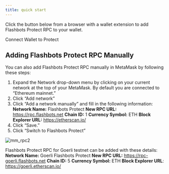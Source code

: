 ```yaml
---
title: quick start
---
```



Click the button below from a browser with a wallet extension to add Flashbots Protect RPC to your wallet.

<ProtectButton>Connect Wallet to Protect</ProtectButton>

## Adding Flashbots Protect RPC Manually
You can also add Flashbots Protect RPC manually in MetaMask by following these steps:
1. Expand the Network drop-down menu by clicking on your current network at the top of your MetaMask. By default you are connected to “Ethereum mainnet.”
2. Click “Add network”
3. Click “Add a network manually” and fill in the following information:
**Network Name:** Flashbots Protect
**New RPC URL:** https://rpc.flashbots.net
**Chain ID:** 1
**Currency Symbol:** ETH
**Block Explorer URL:** https://etherscan.io/
4. Click “Save.”
5. Click “Switch to Flashbots Protect”

![mm_rpc2](docs/flashbots-protect/rpc/mm_rpc2.png)

Flashbots Protect RPC for Goerli testnet can be added with these details:
**Network Name:** Goerli Flashbots Protect
**New RPC URL:** https://rpc-goerli.flashbots.net
**Chain ID:** 5
**Currency Symbol:** ETH
**Block Explorer URL**: https://goerli.etherscan.io/
